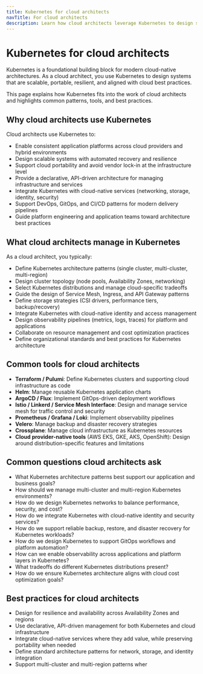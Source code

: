 ```yaml
---
title: Kubernetes for cloud architects
navTitle: For cloud architects
description: Learn how cloud architects leverage Kubernetes to design scalable, portable, and resilient cloud-native architectures.
---
```


# Kubernetes for cloud architects

Kubernetes is a foundational building block for modern cloud-native architectures. As a cloud architect, you use Kubernetes to design systems that are scalable, portable, resilient, and aligned with cloud best practices.

This page explains how Kubernetes fits into the work of cloud architects and highlights common patterns, tools, and best practices.

## Why cloud architects use Kubernetes

Cloud architects use Kubernetes to:

- Enable consistent application platforms across cloud providers and hybrid environments
- Design scalable systems with automated recovery and resilience
- Support cloud portability and avoid vendor lock-in at the infrastructure level
- Provide a declarative, API-driven architecture for managing infrastructure and services
- Integrate Kubernetes with cloud-native services (networking, storage, identity, security)
- Support DevOps, GitOps, and CI/CD patterns for modern delivery pipelines
- Guide platform engineering and application teams toward architecture best practices

## What cloud architects manage in Kubernetes

As a cloud architect, you typically:

- Define Kubernetes architecture patterns (single cluster, multi-cluster, multi-region)
- Design cluster topology (node pools, Availability Zones, networking)
- Select Kubernetes distributions and manage cloud-specific tradeoffs
- Guide the design of Service Mesh, Ingress, and API Gateway patterns
- Define storage strategies (CSI drivers, performance tiers, backup/recovery)
- Integrate Kubernetes with cloud-native identity and access management
- Design observability pipelines (metrics, logs, traces) for platform and applications
- Collaborate on resource management and cost optimization practices
- Define organizational standards and best practices for Kubernetes architecture

## Common tools for cloud architects

- **Terraform / Pulumi**: Define Kubernetes clusters and supporting cloud infrastructure as code
- **Helm**: Manage reusable Kubernetes application charts
- **ArgoCD / Flux**: Implement GitOps-driven deployment workflows
- **Istio / Linkerd / Service Mesh Interface**: Design and manage service mesh for traffic control and security
- **Prometheus / Grafana / Loki**: Implement observability pipelines
- **Velero**: Manage backup and disaster recovery strategies
- **Crossplane**: Manage cloud infrastructure as Kubernetes resources
- **Cloud provider-native tools** (AWS EKS, GKE, AKS, OpenShift): Design around distribution-specific features and limitations

## Common questions cloud architects ask

- What Kubernetes architecture patterns best support our application and business goals?
- How should we manage multi-cluster and multi-region Kubernetes environments?
- How do we design Kubernetes networks to balance performance, security, and cost?
- How do we integrate Kubernetes with cloud-native identity and security services?
- How do we support reliable backup, restore, and disaster recovery for Kubernetes workloads?
- How do we design Kubernetes to support GitOps workflows and platform automation?
- How can we enable observability across applications and platform layers in Kubernetes?
- What tradeoffs do different Kubernetes distributions present?
- How do we ensure Kubernetes architecture aligns with cloud cost optimization goals?

## Best practices for cloud architects

- Design for resilience and availability across Availability Zones and regions
- Use declarative, API-driven management for both Kubernetes and cloud infrastructure
- Integrate cloud-native services where they add value, while preserving portability when needed
- Define standard architecture patterns for network, storage, and identity integration
- Support multi-cluster and multi-region patterns wher

